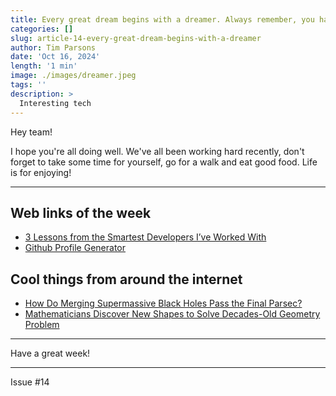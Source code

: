 ```yaml
---
title: Every great dream begins with a dreamer. Always remember, you have within you the strength, the patience and the passion to reach for the stars to change the world. - Harriet Tubman
categories: []
slug: article-14-every-great-dream-begins-with-a-dreamer
author: Tim Parsons
date: 'Oct 16, 2024'
length: '1 min'
image: ./images/dreamer.jpeg
tags: ''
description: >
  Interesting tech
---
```


Hey team!

I hope you're all doing well. We've all been working hard recently, don't forget to take some time for yourself, go for a walk and eat good food. Life is for enjoying!

---

## Web links of the week

- [3 Lessons from the Smartest Developers I’ve Worked With](https://brianjenney.medium.com/3-lessons-from-the-smartest-developers-ive-worked-with-5b233f51fc15)
- [Github Profile Generator](https://www.github-profile-generator.in/)

## Cool things from around the internet

- [How Do Merging Supermassive Black Holes Pass the Final Parsec?](https://www.quantamagazine.org/how-do-merging-supermassive-black-holes-pass-the-final-parsec-20241023/)
- [Mathematicians Discover New Shapes to Solve Decades-Old Geometry Problem](https://www.quantamagazine.org/mathematicians-discover-new-shapes-to-solve-decades-old-geometry-problem-20240920/)

---

Have a great week!

---

Issue #14
